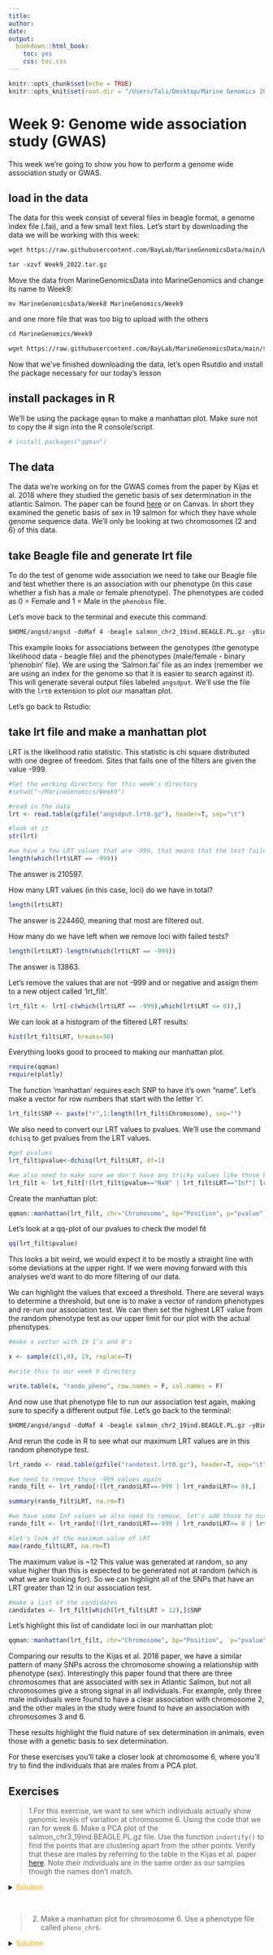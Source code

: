 ```yaml
---
title: 
author: 
date: 
output:
  bookdown::html_book:
    toc: yes
    css: toc.css
---
```


```r
knitr::opts_chunk$set(echo = TRUE)
knitr::opts_knit$set(root.dir = "/Users/Tali/Desktop/Marine Genomics 2022/MarineGenomics2022/data/Week9_gwas/MarineGenomicsData/Week9")
```

# Week 9: Genome wide association study (GWAS)

This week we're going to show you how to perform a genome wide association study or GWAS.  

## load in the data 

The data for this week consist of several files in beagle format, a genome index file (.fai), and a few small text files.
Let's start by downloading the data we will be working with this week:

```html
wget https://raw.githubusercontent.com/BayLab/MarineGenomicsData/main/Week9_2022.tar.gz

tar -xzvf Week9_2022.tar.gz
```
Move the data from MarineGenomicsData into MarineGenomics and change its name to Week9:
```
mv MarineGenomicsData/Week8 MarineGenomics/Week9
```
and one more file that was too big to upload with the others
``` .html
cd MarineGenomics/Week9

wget https://raw.githubusercontent.com/BayLab/MarineGenomicsData/main/salmon_chr6_19ind.BEAGLE.PL.gz
```

Now that we've finished downloading the data, let's open Rsutdio and install the package necessary for our today's lesson

## install packages in R

We'll be using the package `qqman` to make a manhattan plot. Make sure not to copy the # sign into the R console/script.

```r
# install.packages("qqman")
```

## The data

The data we're working on for the GWAS comes from the paper by Kijas et al. 2018 where they studied the genetic basis of sex determination in the atlantic Salmon. The paper can be found [here](https://www.nature.com/articles/s41598-018-23984-1#Sec2) or on Canvas. In short they examined the genetic basis of sex in 19 salmon for which they have whole genome sequence data. We'll only be looking at two chromosomes (2 and 6) of this data.

## take Beagle file and generate lrt file

To do the test of genome wide association we need to take our Beagle file and test whether there is an association with our phenotype (in this case whether a fish has a male or female phenotype). The phenotypes are coded as 0 = Female and 1 = Male in the `phenobin` file. 

Let's move back to the terminal and execute this command:

``` .html
$HOME/angsd/angsd -doMaf 4 -beagle salmon_chr2_19ind.BEAGLE.PL.gz -yBin phenobin -doAsso 2 -fai Salmon.fai
```
This example looks for associations between the genotypes (the genotype likelihood data - beagle file) and the phenotypes (male/female - binary 'phenobin' file). We are using the 'Salmon.fai' file as an index (remember we are using an index for the genome so that it is easier to search against it).
This will generate several output files labeled `angsdput`. We'll use the file with the `lrt0` extension to plot our manattan plot.

Let's go back to Rstudio:

## take lrt file and make a manhattan plot
LRT is the likelihood ratio statistic. This statistic is chi square distributed with one degree of freedom. Sites that fails one of the filters are given the value -999. 

```r
#Set the working directory for this week's directory
#setwd("~/MarineGenomics/Week9")

#read in the data
lrt <- read.table(gzfile("angsdput.lrt0.gz"), header=T, sep="\t")

#look at it
str(lrt)

#we have a few LRT values that are -999, that means that the test failed. we should remove them. How many do we have?
length(which(lrt$LRT == -999))
```
The answer is 210597.

How many LRT values (in this case, loci) do we have in total?
```r
length(lrt$LRT)
```
The answer is 224460, meaning that most are filtered out.

How many do we have left when we remove loci with failed tests?
```r
length(lrt$LRT)-length(which(lrt$LRT == -999))
```
The answer is 13863.

Let's remove the values that are not -999 and or negative and assign them to a new object called 'lrt_filt'.
```r
lrt_filt <- lrt[-c(which(lrt$LRT == -999),which(lrt$LRT <= 0)),]
```

We can look at a histogram of the filtered LRT results:
```r
hist(lrt_filt$LRT, breaks=50)
```

Everything looks good to proceed to making our manhattan plot.
```r
require(qqman)
require(plotly)
```
The function 'manhattan' requires each SNP to have it's own "name". Let's make a vector for row numbers that start with the letter 'r'. 

```r
lrt_filt$SNP <- paste("r",1:length(lrt_filt$Chromosome), sep="")
```

We also need to convert our LRT values to pvalues. We'll use the command `dchisq` to get pvalues from the LRT values.
```r
#get pvalues
lrt_filt$pvalue<-dchisq(lrt_filt$LRT, df=1)

#we also need to make sure we don't have any tricky values like those below
lrt_filt <- lrt_filt[!(lrt_filt$pvalue=="NaN" | lrt_filt$LRT=="Inf"| lrt_filt$pvalue=="Inf"),]

```
Create the manhattan plot:
```r
qqman::manhattan(lrt_filt, chr="Chromosome", bp="Position", p="pvalue", suggestiveline = F, genomewideline = F)
```

Let's look at a qq-plot of our pvalues to check the model fit
```r
qq(lrt_filt$pvalue)
```

This looks a bit weird, we would expect it to be mostly a straight line with some deviations at the upper right. If we were moving forward with this analyses we'd want to do more filtering of our data.

We can highlight the values that exceed a threshold. There are several ways to determine a threshold, but one is to make a vector of random phenotypes and re-run our association test. We can then set the highest LRT value from the random phenotype test as our upper limit for our plot with the actual phenotypes.
```r
#make a vector with 19 1's and 0's

x <- sample(c(1,0), 19, replace=T)

#write this to our week 9 directory

write.table(x, "rando_pheno", row.names = F, col.names = F)
```
And now use that phenotype file to run our association test again, making sure to specify a different output file.
Let's go back to the terminal:
``` .html
$HOME/angsd/angsd -doMaf 4 -beagle salmon_chr2_19ind.BEAGLE.PL.gz -yBin rando_pheno -doAsso 2 -fai Salmon.fai -out randotest
```
And rerun the code in R to see what our maximum LRT values are in this random phenotype test.

```r

lrt_rando <- read.table(gzfile("randotest.lrt0.gz"), header=T, sep="\t")

#we need to remove those -999 values again
rando_filt <- lrt_rando[!(lrt_rando$LRT==-999 | lrt_rando$LRT<= 0),]

summary(rando_filt$LRT, na.rm=T)

#we have some Inf values we also need to remove, let's add those to our filtering line above
rando_filt <- lrt_rando[!(lrt_rando$LRT==-999 | lrt_rando$LRT<= 0 | lrt_rando$LRT == Inf),]

#let's look at the maximum value of LRT
max(rando_filt$LRT, na.rm=T)

```
The maximum value is ~12 This value was generated at random, so any value higher than this is expected to be generated not at random (which is what we are looking for). So we can highlight all of the SNPs that have an LRT greater than 12 in our association test.
```r
#make a list of the candidates
candidates <- lrt_filt[which(lrt_filt$LRT > 12),]$SNP 
```
Let's highlight this list of candidate loci in our manhattan plot:
```r
qqman::manhattan(lrt_filt, chr="Chromosome", bp="Position",  p="pvalue", highlight = candidates, suggestiveline = F, genomewideline = F)
```

Comparing our results to the Kijas et al. 2018 paper, we have a similar pattern of many SNPs across the chromosome showing a relationship with phenotype (sex). Interestingly this paper found that there are three chromosomes that are associated with sex in Atlantic Salmon, but not all chromosomes give a strong signal in all individuals. For example, only three male individuals were found to have a clear association with chromosome 2, and the other males in the study were found to have an association with chromosomes 3 and 6. 

These results highlight the fluid nature of sex determination in animals, even those with a genetic basis to sex determination.

For these exercises you'll take a closer look at chromosome 6, where you'll try to find the individuals that are males from a PCA plot.

## Exercises

> 1.For this exercise, we want to see which individuals actually show genomic levels of variation at chromosome 6. Using the code that we ran for week 6. Make a PCA plot of the salmon_chr3_19ind.BEAGLE.PL.gz file. Use the function `indentify()` to find the points that are clustering apart from the other points. Verify that these are males by referring to the table in the Kijas et al. paper [here](https://www.nature.com/articles/s41598-018-23984-1/tables/1). Note their individuals are in the same order as our samples though the names don't match.

<details><summary><span style="color: orange;">Solution</span></summary>
<p>

Run pcangsd on our chr6 data
``` .html
pcangsd -b salmon_chr6_19ind.BEAGLE.PL.gz -o pca6_out -t 28
```
In R make a PCA plot
```r
#read in the data
cov <- as.matrix(read.table("pca6_out.cov"))

#compute the eigen values
e <- eigen(cov)

#how much variation are we explaining here?
e$values/sum(e$values)
```
It looks like ~13% is explained by the first axis.

Let's create the PCA plot:
```r
#First, we'll install a new package called 'plotly' that lets us create interactive plots:
#install.packages("plotly")

#create a dataframe from the first two PC in object e
e_df <- as.data.frame(e$vectors[,1:2])
```
make a plot of the first two axes
```r
plotly::plot_ly(e_df, type = "scatter", mode = "markers", x=e_df$V1, y=e_df$V2, text=row.names(e_df))
```
Use the cursor to identify the points that are clustered apart from the others. If you select the points on the left most of the screen, you will find they are rows 1, 2, and 12

The other two points that are leftmost from the remaining points are 16 and 19, but according to Table 1 in the Kilas paper, they are females. Therefore, it is possible that more filtering is needed to identify the particular informative SNPs that correlate well with sex in this fish species. 

</p>
</details>
&nbsp;


> 2. Make a manhattan plot for chromosome 6. Use a phenotype file called `pheno_chr6`. 

<details><summary><span style="color: orange;">Solution</span></summary>
<p>
```r
#In the terminal, run the command in angsd again using the chr6 BEAGLE file and the 'pheno_chr6' file.

# $HOME/angsd/angsd -doMaf 4 -beagle salmon_chr6_19ind.BEAGLE.PL.gz -yBin pheno_chr6 -doAsso 2 -fai Salmon.fai -out chr6_out                 
                
#and then we can remake our manhattan plot

lrt2 <- read.table(gzfile("chr6_out.lrt0.gz"), header=T, sep="\t")

#look at it
str(lrt2)

#remove the values that are not -999 and that are negative
lrt_filt2 <- lrt2[-c(which(lrt2$LRT == -999),which(lrt2$LRT <= 0)),]                 
lrt_filt2$SNP <- paste("r",1:length(lrt_filt2$Chromosome), sep="")

#we also need to make sure we don't have any tricky values like those below
lrt_filt2 <- lrt_filt2[!(lrt_filt2$pvalue=="NaN" | lrt_filt2$LRT=="Inf"| lrt_filt2$pvalue=="Inf"),]
                      
#get pvalues
lrt_filt2$pvalue<-dchisq(lrt_filt2$LRT, df=1)

#make our plot
qqman::manhattan(lrt_filt2, chr="Chromosome", bp="Position", p="pvalue")
```                
                 
</p>
</details>